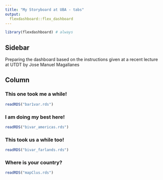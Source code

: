 ```yaml
---
title: "My Storyboard at UBA - tabs"
output: 
  flexdashboard::flex_dashboard
---
```


```r
library(flexdashboard) # always
```

## Sidebar {.sidebar}


Preparing the dashboard based on the instructions given at a recent lecture at UTDT by Jose Manuel Magallanes

## Column {.tabset .tabset-fade}


### This one took me a while!


```r
readRDS("bar1var.rds")
```


### I am doing my best here!

```r
readRDS("bivar_americas.rds")
```


### This took us a while too!

```r
readRDS("bivar_farlands.rds")
```

### Where is your country?

```r
readRDS("mapClus.rds")
```


 
